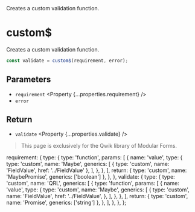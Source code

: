 
<Title>custom$</Title>
<Description>Creates a custom validation function.</Description>

# custom$

<Qwik block>

Creates a custom validation function.

```ts
const validate = custom$(requirement, error);
```

## Parameters

- `requirement` <Property {...properties.requirement} />
- `error` <Property type="string" />

## Return

- `validate` <Property {...properties.validate} />

</Qwik>

<Solid block>

> This page is exclusively for the Qwik library of Modular Forms.

</Solid>

  requirement: {
    type: {
      type: 'function',
      params: [
        {
          name: 'value',
          type: {
            type: 'custom',
            name: 'Maybe',
            generics: [
              { type: 'custom', name: 'FieldValue', href: '../FieldValue' },
            ],
          },
        },
      ],
      return: { type: 'custom', name: 'MaybePromise', generics: ['boolean'] },
    },
  },
  validate: {
    type: {
      type: 'custom',
      name: 'QRL',
      generics: [
        {
          type: 'function',
          params: [
            {
              name: 'value',
              type: {
                type: 'custom',
                name: 'Maybe',
                generics: [
                  {
                    type: 'custom',
                    name: 'FieldValue',
                    href: '../FieldValue',
                  },
                ],
              },
            },
          ],
          return: { type: 'custom', name: 'Promise', generics: ['string'] },
        },
      ],
    },
  },
};
